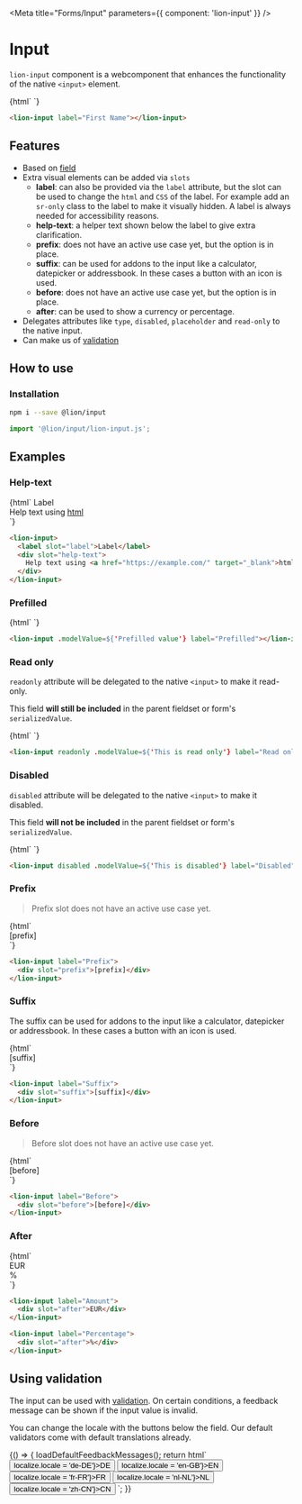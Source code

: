 

<Meta title="Forms/Input" parameters={{ component: 'lion-input' }} />

# Input

`lion-input` component is a webcomponent that enhances the functionality of the native `<input>` element.

<Story name="default">
  {html`
    <lion-input label="First Name"></lion-input>
  `}
</Story>

```html
<lion-input label="First Name"></lion-input>
```

## Features

- Based on [field](../../field/)
- Extra visual elements can be added via `slots`
  - **label**: can also be provided via the `label` attribute, but the slot can be used to change the `html` and `CSS` of the label.
    For example add an `sr-only` class to the label to make it visually hidden.
    A label is always needed for accessibility reasons.
  - **help-text**: a helper text shown below the label to give extra clarification.
  - **prefix**: does not have an active use case yet, but the option is in place.
  - **suffix**: can be used for addons to the input like a calculator, datepicker or addressbook. In these cases a button with an icon is used.
  - **before**: does not have an active use case yet, but the option is in place.
  - **after**: can be used to show a currency or percentage.
- Delegates attributes like `type`, `disabled`, `placeholder` and `read-only` to the native input.
- Can make us of [validation](../../validate/)

## How to use

### Installation

```sh
npm i --save @lion/input
```

```js
import '@lion/input/lion-input.js';
```

## Examples

### Help-text

<Story name="Help-text with html">
  {html`
    <lion-input>
      <label slot="label">Label</label>
      <div slot="help-text">
        Help text using <a href="https://example.com/" target="_blank">html</a>
      </div>
    </lion-input>
  `}
</Story>

```html
<lion-input>
  <label slot="label">Label</label>
  <div slot="help-text">
    Help text using <a href="https://example.com/" target="_blank">html</a>
  </div>
</lion-input>
```

### Prefilled

<Story name="Prefilled">
  {html`
    <lion-input .modelValue=${'Prefilled value'} label="Prefilled"></lion-input>
  `}
</Story>

```html
<lion-input .modelValue=${'Prefilled value'} label="Prefilled"></lion-input>
```

### Read only

`readonly` attribute will be delegated to the native `<input>` to make it read-only.

This field **will still be included** in the parent fieldset or form's `serializedValue`.

<Story name="Read only">
  {html`
    <lion-input readonly .modelValue=${'This is read only'} label="Read only"></lion-input>
  `}
</Story>

```html
<lion-input readonly .modelValue=${'This is read only'} label="Read only"></lion-input>
```

### Disabled

`disabled` attribute will be delegated to the native `<input>` to make it disabled.

This field **will not be included** in the parent fieldset or form's `serializedValue`.

<Story name="Disabled">
  {html`
    <lion-input disabled .modelValue=${'This is disabled'} label="Disabled"></lion-input>
  `}
</Story>

```html
<lion-input disabled .modelValue=${'This is disabled'} label="Disabled"></lion-input>
```

### Prefix

> Prefix slot does not have an active use case yet.

<Story name="Prefix">
  {html`
    <lion-input label="Prefix">
      <div slot="prefix">[prefix]</div>
    </lion-input>
  `}
</Story>

```html
<lion-input label="Prefix">
  <div slot="prefix">[prefix]</div>
</lion-input>
```

### Suffix

The suffix can be used for addons to the input like a calculator, datepicker or addressbook.
In these cases a button with an icon is used.

<Story name="Suffix">
  {html`
    <lion-input label="Suffix">
      <div slot="suffix">[suffix]</div>
    </lion-input>
  `}
</Story>

```html
<lion-input label="Suffix">
  <div slot="suffix">[suffix]</div>
</lion-input>
```

### Before

> Before slot does not have an active use case yet.

<Story name="Before">
  {html`
    <lion-input label="Before">
      <div slot="before">[before]</div>
    </lion-input>
  `}
</Story>

```html
<lion-input label="Before">
  <div slot="before">[before]</div>
</lion-input>
```

### After

<Story name="After">
  {html`
    <lion-input label="Amount">
      <div slot="after">EUR</div>
    </lion-input>
    <lion-input label="Percentage">
      <div slot="after">%</div>
    </lion-input>
  `}
</Story>

```html
<lion-input label="Amount">
  <div slot="after">EUR</div>
</lion-input>

<lion-input label="Percentage">
  <div slot="after">%</div>
</lion-input>
```

## Using validation

The input can be used with [validation](../../validate/).
On certain conditions, a feedback message can be shown if the input value is invalid.

You can change the locale with the buttons below the field.
Our default validators come with default translations already.

<Story name="Validation">
  {() => {
    loadDefaultFeedbackMessages();
    return html`
      <lion-input
        label="Value"
        .validators=${[new MaxLength(5)]}
      ></lion-input>
      <button @click=${() => localize.locale = 'de-DE'}>DE</button>
      <button @click=${() => localize.locale = 'en-GB'}>EN</button>
      <button @click=${() => localize.locale = 'fr-FR'}>FR</button>
      <button @click=${() => localize.locale = 'nl-NL'}>NL</button>
      <button @click=${() => localize.locale = 'zh-CN'}>CN</button>
    `;
  }}
</Story>
